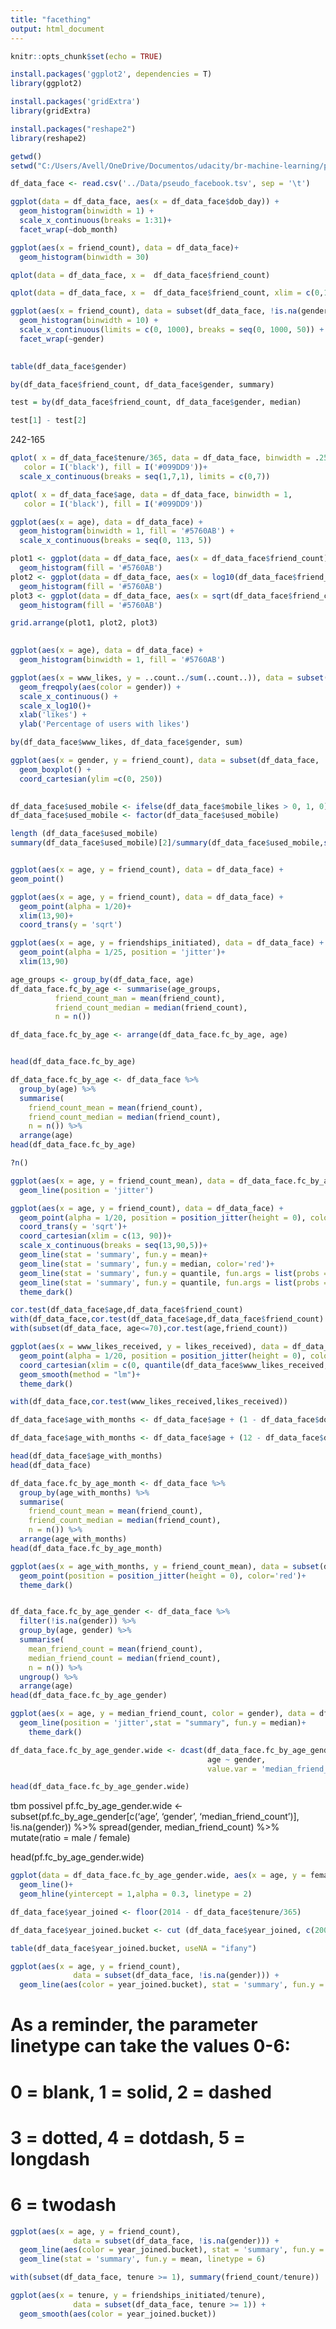 ```yaml
---
title: "facething"
output: html_document
---
```


```r
knitr::opts_chunk$set(echo = TRUE)
```

```r
install.packages('ggplot2', dependencies = T) 
library(ggplot2)
```


```r
install.packages('gridExtra') 
library(gridExtra)
```

```r
install.packages("reshape2")
library(reshape2)
```



```r
getwd()
setwd("C:/Users/Avell/OneDrive/Documentos/udacity/br-machine-learning/projects/R")

df_data_face <- read.csv('../Data/pseudo_facebook.tsv', sep = '\t')

```



```r
ggplot(data = df_data_face, aes(x = df_data_face$dob_day)) +
  geom_histogram(binwidth = 1) +
  scale_x_continuous(breaks = 1:31)+
  facet_wrap(~dob_month)


```




```r
ggplot(aes(x = friend_count), data = df_data_face)+
  geom_histogram(binwidth = 30)
```
```r
qplot(data = df_data_face, x =  df_data_face$friend_count)
```


```r
qplot(data = df_data_face, x =  df_data_face$friend_count, xlim = c(0,1000))
```

```r
ggplot(aes(x = friend_count), data = subset(df_data_face, !is.na(gender))) + 
  geom_histogram(binwidth = 10) + 
  scale_x_continuous(limits = c(0, 1000), breaks = seq(0, 1000, 50)) + 
  facet_wrap(~gender)
 

```

```r
table(df_data_face$gender)

by(df_data_face$friend_count, df_data_face$gender, summary)

test = by(df_data_face$friend_count, df_data_face$gender, median)

test[1] - test[2]
```

242-165


```r
qplot( x = df_data_face$tenure/365, data = df_data_face, binwidth = .25, 
   color = I('black'), fill = I('#099DD9'))+
  scale_x_continuous(breaks = seq(1,7,1), limits = c(0,7))


```





```r
qplot( x = df_data_face$age, data = df_data_face, binwidth = 1,
   color = I('black'), fill = I('#099DD9'))
```

 
```r
ggplot(aes(x = age), data = df_data_face) + 
  geom_histogram(binwidth = 1, fill = '#5760AB') + 
  scale_x_continuous(breaks = seq(0, 113, 5))
```


```r
plot1 <- ggplot(data = df_data_face, aes(x = df_data_face$friend_count)) + 
  geom_histogram(fill = '#5760AB')
plot2 <- ggplot(data = df_data_face, aes(x = log10(df_data_face$friend_count + 1))) + 
  geom_histogram(fill = '#5760AB')
plot3 <- ggplot(data = df_data_face, aes(x = sqrt(df_data_face$friend_count))) + 
  geom_histogram(fill = '#5760AB')

grid.arrange(plot1, plot2, plot3)
               
```

```r
ggplot(aes(x = age), data = df_data_face) + 
  geom_histogram(binwidth = 1, fill = '#5760AB')
```

```r
ggplot(aes(x = www_likes, y = ..count../sum(..count..)), data = subset(df_data_face, !is.na(gender))) +
  geom_freqpoly(aes(color = gender)) + 
  scale_x_continuous() + 
  scale_x_log10()+
  xlab('likes') + 
  ylab('Percentage of users with likes')
```

```r
by(df_data_face$www_likes, df_data_face$gender, sum)
```


```r
ggplot(aes(x = gender, y = friend_count), data = subset(df_data_face, !is.na(gender))) + 
  geom_boxplot() +
  coord_cartesian(ylim =c(0, 250))
 
```

```r
df_data_face$used_mobile <- ifelse(df_data_face$mobile_likes > 0, 1, 0)
df_data_face$used_mobile <- factor(df_data_face$used_mobile)

length (df_data_face$used_mobile)
summary(df_data_face$used_mobile)[2]/summary(df_data_face$used_mobile,sum())



```
```r
ggplot(aes(x = age, y = friend_count), data = df_data_face) +
geom_point()
```

```r
ggplot(aes(x = age, y = friend_count), data = df_data_face) +
  geom_point(alpha = 1/20)+
  xlim(13,90)+
  coord_trans(y = 'sqrt')
```
```r
ggplot(aes(x = age, y = friendships_initiated), data = df_data_face) +
  geom_point(alpha = 1/25, position = 'jitter')+
  xlim(13,90)
```



```r
age_groups <- group_by(df_data_face, age)
df_data_face.fc_by_age <- summarise(age_groups,
          friend_count_man = mean(friend_count),
          friend_count_median = median(friend_count),
          n = n())

df_data_face.fc_by_age <- arrange(df_data_face.fc_by_age, age)


head(df_data_face.fc_by_age)


```


```r
df_data_face.fc_by_age <- df_data_face %>%
  group_by(age) %>% 
  summarise(
    friend_count_mean = mean(friend_count),
    friend_count_median = median(friend_count),
    n = n()) %>% 
  arrange(age)
head(df_data_face.fc_by_age)

?n()
```

```r
ggplot(aes(x = age, y = friend_count_mean), data = df_data_face.fc_by_age) +
  geom_line(position = 'jitter')
```

```r
ggplot(aes(x = age, y = friend_count), data = df_data_face) +
  geom_point(alpha = 1/20, position = position_jitter(height = 0), color='cornflowerblue')+
  coord_trans(y = 'sqrt')+
  coord_cartesian(xlim = c(13, 90))+
  scale_x_continuous(breaks = seq(13,90,5))+
  geom_line(stat = 'summary', fun.y = mean)+
  geom_line(stat = 'summary', fun.y = median, color='red')+
  geom_line(stat = 'summary', fun.y = quantile, fun.args = list(probs = .1), linetype = 2)+
  geom_line(stat = 'summary', fun.y = quantile, fun.args = list(probs = .9), linetype = 2)+
  theme_dark() 

```
```r
cor.test(df_data_face$age,df_data_face$friend_count)
with(df_data_face,cor.test(df_data_face$age,df_data_face$friend_count) )
with(subset(df_data_face, age<=70),cor.test(age,friend_count))
```

```r
ggplot(aes(x = www_likes_received, y = likes_received), data = df_data_face) +
  geom_point(alpha = 1/20, position = position_jitter(height = 0), color='red')+
  coord_cartesian(xlim = c(0, quantile(df_data_face$www_likes_received, 0.95)),ylim = c(0,quantile(df_data_face$likes_received, 0.95)))+
  geom_smooth(method = "lm")+
  theme_dark() 

```
```r
with(df_data_face,cor.test(www_likes_received,likes_received))

```

```r
df_data_face$age_with_months <- df_data_face$age + (1 - df_data_face$dob_month / 12)

df_data_face$age_with_months <- df_data_face$age + (12 - df_data_face$dob_month) / 12

head(df_data_face$age_with_months)
head(df_data_face)


```


```r
df_data_face.fc_by_age_month <- df_data_face %>%
  group_by(age_with_months) %>% 
  summarise(
    friend_count_mean = mean(friend_count),
    friend_count_median = median(friend_count),
    n = n()) %>% 
  arrange(age_with_months)
head(df_data_face.fc_by_age_month)

```
```r
ggplot(aes(x = age_with_months, y = friend_count_mean), data = subset(df_data_face.fc_by_age_month, age_with_months < 71)) +
  geom_point(position = position_jitter(height = 0), color='red')+
  theme_dark() 



```

```r
df_data_face.fc_by_age_gender <- df_data_face %>%
  filter(!is.na(gender)) %>% 
  group_by(age, gender) %>% 
  summarise(
    mean_friend_count = mean(friend_count),
    median_friend_count = median(friend_count),
    n = n()) %>% 
  ungroup() %>% 
  arrange(age)
head(df_data_face.fc_by_age_gender)
```


```r
ggplot(aes(x = age, y = median_friend_count, color = gender), data = df_data_face.fc_by_age_gender) +
  geom_line(position = 'jitter',stat = "summary", fun.y = median)+
    theme_dark() 

```




```r
df_data_face.fc_by_age_gender.wide <- dcast(df_data_face.fc_by_age_gender,
                                            age ~ gender,
                                            value.var = 'median_friend_count')

head(df_data_face.fc_by_age_gender.wide)

```
tbm possivel 
pf.fc_by_age_gender.wide <-     subset(pf.fc_by_age_gender[c('age', 'gender', 'median_friend_count')],
                                        !is.na(gender)) %>%
    spread(gender, median_friend_count) %>%
    mutate(ratio = male / female)

head(pf.fc_by_age_gender.wide)

```r
ggplot(data = df_data_face.fc_by_age_gender.wide, aes(x = age, y = female / male))+
  geom_line()+
  geom_hline(yintercept = 1,alpha = 0.3, linetype = 2)
```



```r
df_data_face$year_joined <- floor(2014 - df_data_face$tenure/365)
```

```r
df_data_face$year_joined.bucket <- cut (df_data_face$year_joined, c(2004, 2009, 2011, 2012, 2014))

table(df_data_face$year_joined.bucket, useNA = "ifany")
```

```r
ggplot(aes(x = age, y = friend_count),
              data = subset(df_data_face, !is.na(gender))) +
  geom_line(aes(color = year_joined.bucket), stat = 'summary', fun.y = median)
```
# As a reminder, the parameter linetype can take the values 0-6:

# 0 = blank, 1 = solid, 2 = dashed
# 3 = dotted, 4 = dotdash, 5 = longdash
# 6 = twodash

```r
ggplot(aes(x = age, y = friend_count),
              data = subset(df_data_face, !is.na(gender))) +
  geom_line(aes(color = year_joined.bucket), stat = 'summary', fun.y = mean)+
  geom_line(stat = 'summary', fun.y = mean, linetype = 6)
```

```r
with(subset(df_data_face, tenure >= 1), summary(friend_count/tenure))
```



```r
ggplot(aes(x = tenure, y = friendships_initiated/tenure),
              data = subset(df_data_face, tenure >= 1)) +
  geom_smooth(aes(color = year_joined.bucket))
```





